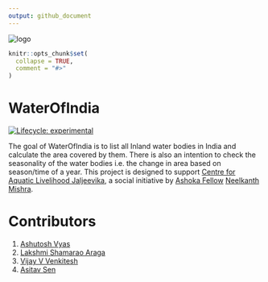 ```yaml
---
output: github_document
---
```

![logo](./www/logosmall.png)
<!-- README.md is generated from README.Rmd. Please edit that file -->

```r
knitr::opts_chunk$set(
  collapse = TRUE,
  comment = "#>"
)
```

# WaterOfIndia

<!-- badges: start -->

[![Lifecycle: experimental](https://img.shields.io/badge/lifecycle-experimental-orange.svg)](https://lifecycle.r-lib.org/articles/stages.html#experimental)
<!-- badges: end -->

The goal of WaterOfIndia is to list all Inland water bodies in India and calculate the area covered by them. There is also an intention to check the seasonality of the water bodies i.e. the change in area based on season/time of a year.
This project is designed to support [Centre for Aquatic Livelihood Jaljeevika](https://www.jaljeevika.org/), a social initiative by [Ashoka Fellow](https://www.ashoka.org/en-us/ashoka-fellows) [Neelkanth Mishra](https://www.ashoka.org/en/fellow/neelkanth-mishra). 



# Contributors

1. [Ashutosh Vyas](https://www.linkedin.com/in/ashutosh-vyas)
2. [Lakshmi Shamarao Araga](https://www.linkedin.com/in/lakshmishamarao)
3. [Vijay V Venkitesh](https://www.linkedin.com/in/vijay-v-venkitesh-673177204/)
4. [Asitav Sen](https://asitavsen.com)
